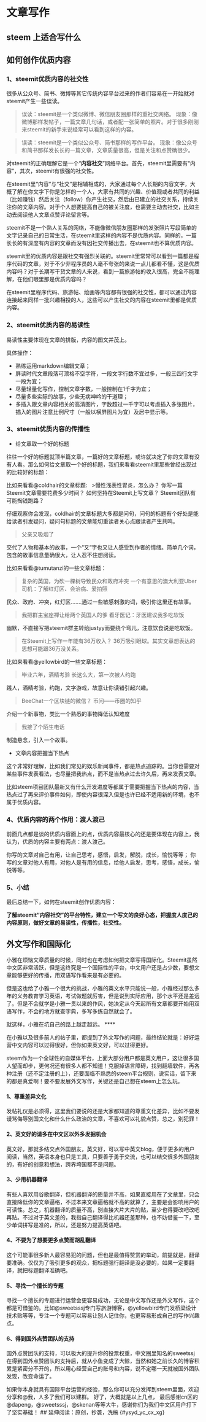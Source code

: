 # 文章写作 {#wzxzp}
## steem 上适合写什么 {#steem_skgxsm}
## 如何创作优质内容 {#rhczyznr}
### 1、steemit优质内容的社交性
很多从公众号、简书、微博等其它传统内容平台过来的作者们容易在一开始就对steemit产生一些误读。

>误读：steemit是一个类似微博、微信朋友圈那样的重社交网络。
现象：像微博那样发帖子，一篇文章几句话，或者配一张简单的照片。对于很多刚刚来steemit的新手来说经常可以看到这样的内容。

>误读：steemit是一个类似公众号、简书那样的写作平台。
现象：像公众号和简书那样发长长的一篇文章，文章质量很高，但是关注和点赞确很少。

对steemit的正确理解它是一个“**内容社交**”网络平台。首先，steemit里需要有“内容”，其次，steemit有很强的社交性。

在steemit里“内容”与“社交”是相辅相成的，大家通过每个人长期的内容文字，大概了解在你文字下你是怎样的一个人，大家有共同的兴趣、价值观或者共同的利益（比如赚钱）然后关注（follow）你产生社交，然后由已建立的社交关系，持续关注你的文章内容。对于个人想要提高自己的被关注度，也需要主动去社交，比如主动去阅读他人文章点赞评论留言等。

steemit不是一个熟人关系的网络，不能像微信朋友圈那样的发张照片写段简单的文字记录自己的日常生活，在steemit里这样的内容不是优质内容。同样的，一篇长长的有深度有内容的文章而没有因社交传播出去，在steemit也不算优质内容。

steemit里的优质内容是跟社交有强烈关联的。steemit里常常可以看到一篇都是程序代码的文章，对于不少非程序员的人毫不夸张的来说一点儿都看不懂，这是优质内容吗？对于长期写干货文章的人来说，看到一篇旅游帖的收入很高，完全不能理解，在他们眼里那是优质内容吗？

在steemit里程序代码、旅游帖、绘画等内容都有很强的社交性，都可以通过内容连接起来同样一批兴趣相投的人，这些可以产生社交的内容在steemit里都是优质内容。

### 2、steemit优质内容的易读性
易读性主要体现在文章的排版，内容的图文并茂上。

具体操作：

* 熟练运用markdown编辑文章；
* 屏读时代文章段落可顶格不空字符，一段文字行数不宜过多，一般三四行文字一段为宜；
* 尽量轻量化写作，控制文章字数，一般控制在1千字为宜；
* 尽量多些实际的故事，少些无病呻吟的干道理；
* 多插入跟文章内容相关的高清图片，字数超过一千字可以考虑插入多张图片，插入的图片注意比例尺寸（一般以横屏图片为宜）及居中显示等。

### 3、steemit优质内容的传播性
* 给文章取一个好的标题

往往一个好的标题就顶半篇文章，一篇好的文章标题，或许就决定了你的文章有没有人看。那么如何给文章取一个好的标题，我们来看看steemit里那些曾经出现过的比较好的标题：

比如来看看@coldhair的文章标题:
 
>慢性浅表性胃炎，怎么办？
你写一篇Steemit文章需要花费多少时间？
如何坚持在Steemit上写文章？
Steemit团队有可能掏钱跑路？

仔细观察你会发现，coldhair的文章标题大多都是问句，问句的标题有个好处是能给读者引发疑问，疑问句标题的文章能切重读者关心点跟读者产生共鸣。

>父亲又吸烟了

交代了人物和基本的故事，一个“又“字也又让人感受到作者的情绪。简单几个词，包含的故事信息量确很大，让人忍不住想阅读。

比如来看看@tumutanzi的一些文章标题：

>复杂的英国，为砍一棵树导致民众和政府冲突
一个有意思的澳大利亚Uber司机：了解红灯区、会治病、爱拍照

民众、政府、冲突，红灯区.......通过一些敏感刺激的词，吸引你这里还有故事。

>我把群主宝座禅让给两个英国人的爹
看牙医记：牙医建议我多吃软饭

幽默，不直接写把steemit群主转给justyy而要绕个弯儿，注意饮食说是吃软饭。

>在Steemit上写作一年能有36万收入？
36万吸引眼球。其实文章想表达的思想可能跟36万没关系。

比如来看看@yellowbird的一些文章标题：

>毕业六年，酒精考验
长这么大，第一次被人约跑

践人，酒精考验，约跑，文字游戏，故意让你读错引起兴趣。

>BeeChat一个区块链的微信？
币问——币圈的知乎

介绍一个新事物，类比一个熟悉的事物降低认知难度

>我接了个陌生电话

制造悬念，引入一个故事。

* 文章内容把握当下热点

这个非常好理解，比如我们常见的娱乐新闻事件，都是热点追踪的。当你也需要对某些事件发表看法，也尽量把我热点，而不是当热点过去许久后，再来发表文章。

比如steem项目团队最新又有什么开发进度等都属于需要把握当下热点的内容，当热点过了再来评价事件如何，即使内容很深入但是也许已经不适用新的环境，也不属于优质内容。

### 4、优质内容的两个作用：渡人渡己
前面几点都是谈的优质内容面上的点，优质内容最核心的还是要体现在内容上，我认为，优质的内容主要有两点：渡人渡己。

你写的文章对自己有用，让自己思考，感悟，启发，解脱，成长，愉悦等等；
你写的文章对他人有用，对他人是有用的信息，给他人启发，思考，感悟，成长，愉悦等等。

### 5、小结

最后总结一下，如何在steemit创作优质内容：

**了解steemit“内容社交”的平台特性，建立一个写文的良好心态，把握度人度己的内容原则，做好文章的易读性，传播性，社交性。**



## 外文写作和国际化 {#gjh}
小雅在烦恼文章质量的时候，同时也在考虑如何把文章写得国际化。Steemit虽然中文区非常活跃，但是这终究是一个国际性的平台，中文用户还是占少数，要想文章能够更好的传播，用双语写作看来是有必要的。

但是这也给了小雅一个很大的挑战，小雅的英文水平只能说一般，小雅经过那么多年的义务教育学习英语，考试做题就厉害，但是说到实际应用，那个水平还是差远了。但是不会就学是小雅一贯以来的作风，她决定从今天起所有文章都要开始用双语写作，不会的地方就查字典，多写多练自然就会了。

就这样，小雅在坑自己的路上越走越远。
****

在小雅以及很多前人的帖子里，都提到了外文写作的问题，最终结论就是：好好运营中文内容可以过得很好，但你如果英文好，可以过得更好。

steem作为一个全球性的自媒体平台，上面大部分用户都是英文用户，这让很多国人望而却步，更何况还有很多人都不知道！克服掉语言障碍，找到翻墙软件，再各种注册（还不定注册的上），还要面临不熟悉的steem平台规则，说实话，留下来的都是真爱啊！要不要发展外文写作，关键还是自己想在steem上怎么玩。

#### 1、尊重差异文化

发帖礼仪是必须得，这里我们要说的还是大家都知道的尊重文化差异，比如不要发谩骂侮辱别国文化和什么什么政治的文章，不喜欢可以礼貌点赞，总之，别犯罪！

#### 2、英文好的请多在中文区以外多发掘机会
英文好，那就多结交点外国朋友，英文好，可以写中英文blog，便于更多的用户阅读，当然，英语本身也只是工具，只要善于勇于交流，也可以结交很多外国朋友的，有好的创意和想法，跨界垮国都不是问题。

#### 3、少用机器翻译
有些人喜欢用谷歌翻译，但机器翻译的质量并不高，如果直接用在了文章里，只会直接降低你的文章逼格，不过本来文章逼格就不高的就算了，主要是会影响用户的可读性。总之，机器翻译的质量不高，别直接大片大片的贴，至少也得要改吧改吧再贴。不过对于英文差的，我指自己翻译得比机器还差那种，也不妨借鉴一下，至少单词拼写是准的，所以，还是努力提高英语吧。

#### 4、不要为了想要更多点赞而胡乱翻译
这个可能事很多新人最容易犯的问题，但也是最值得赞赏的举动，前提就是，翻译要准确。仅仅为了吸引更多的观众，把标题强行翻译是没必要的，如果一定要翻译，就把标题翻译准确吧。

#### 5、寻找一个擅长的专题

寻找一个擅长的专题进行运营会更容易成功，无论是中文写作还是外文写作，这个都是可借鉴的。比如@sweetsssj专门写旅游博客，@yellowbird专门发桥梁设计技术贴等等，专注一个专题可以容易让别人记住你，也更容易形成自己的写作兴趣点。

#### 6、得到国外点赞团队的支持

国外点赞团队的支持，可以极大的提升你的投票权重，中文圈里知名的sweetssj在得到国外点赞团队的支持后，就从小鱼变成了大鲸，当然和她之前长久的博客积累是紧密分不开的，所以用心经营自己的账号和内容，说不定哪一天就被国外团队发现，改变命运了。

如果你本身就具有国际平台运营的经验，那么你可以充分发挥到steem里面，欢迎分享和@我，人多了我们可以建群。
好了，大概就是以上几点， 最后感谢cn区的@dapeng，@sweetsssj，@skenan等等大牛，感谢你们为我们中文区用户打下了坚实基础！
## 延伸阅读：原创，抄袭，洗稿 {#ysyd_yc_cx_xg}

